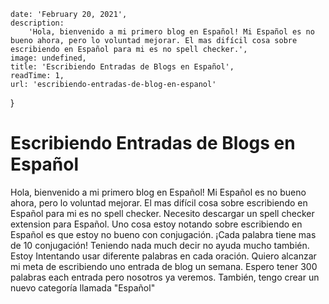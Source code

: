 
    date: 'February 20, 2021',
    description:
        'Hola, bienvenido a mi primero blog en Español! Mi Español es no bueno ahora, pero lo voluntad mejorar. El mas difícil cosa sobre escribiendo en Español para mi es no spell checker.',
    image: undefined,
    title: 'Escribiendo Entradas de Blogs en Español',
    readTime: 1,
    url: 'escribiendo-entradas-de-blog-en-espanol'
}

# Escribiendo Entradas de Blogs en Español

Hola, bienvenido a mi primero blog en Español! Mi Español es no bueno ahora, pero lo voluntad mejorar. El mas difícil cosa sobre escribiendo en Español para mi es no spell checker. Necesito descargar un spell checker extension para Español. Uno cosa estoy notando sobre escribiendo en Español es que estoy no bueno con conjugación. ¡Cada palabra tiene mas de 10 conjugación! Teniendo nada much decir no ayuda mucho también. Estoy Intentando usar diferente palabras en cada oración. Quiero alcanzar mi meta de escribiendo uno entrada de blog un semana. Espero tener 300 palabras each entrada pero nosotros ya veremos. También, tengo crear un nuevo categoría llamada "Español"

